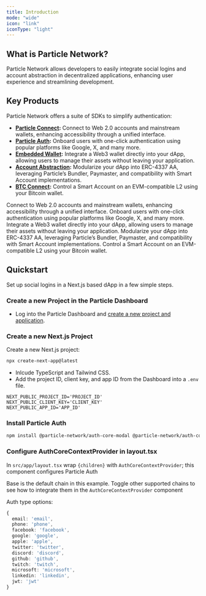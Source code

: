 ```yaml
---
title: Introduction  
mode: "wide"
icon: "link"
iconType: "light"
---
```


## What is Particle Network?

Particle Network allows developers to easily integrate social logins and account abstraction in decentralized applications, enhancing user experience and streamlining development.

## Key Products

Particle Network offers a suite of SDKs to simplify authentication:

- **[Particle Connect](../api-reference/connect):** Connect to Web 2.0 accounts and mainstream wallets, enhancing accessibility through a unified interface.
- **[Particle Auth](../api-reference/auth):** Onboard users with one-click authentication using popular platforms like Google, X, and many more.
- **[Embedded Wallet](../api-reference/wallet):** Integrate a Web3 wallet directly into your dApp, allowing users to manage their assets without leaving your application.
- **[Account Abstraction](../api-reference/aa):** Modularize your dApp into ERC-4337 AA, leveraging Particle’s Bundler, Paymaster, and compatibility with Smart Account implementations.
- **[BTC Connect](../api-reference/btc):** Control a Smart Account on an EVM-compatible L2 using your Bitcoin wallet.

<CardGroup cols={2}>
 <Card title="Particle Connect" icon="link" href="../api-reference/connect">
 Connect to Web 2.0 accounts and mainstream wallets, enhancing accessibility through a unified interface.
 </Card>
 <Card title="Particle Auth" icon="shield" href="../api-reference/auth">
 Onboard users with one-click authentication using popular platforms like Google, X, and many more.
 </Card>
 <Card title="Embedded Wallet" icon="wallet" href="../api-reference/wallet">
 Integrate a Web3 wallet directly into your dApp, allowing users to manage their assets without leaving your application.
 </Card>
 <Card title="Account Abstraction" icon="credit-card" href="../api-reference/aa">
 Modularize your dApp into ERC-4337 AA, leveraging Particle’s Bundler, Paymaster, and compatibility with Smart Account implementations.
 </Card>
</CardGroup>
 <Card title="BTC Connect" icon="btc" href="../api-reference/btc">
 Control a Smart Account on an EVM-compatible L2 using your Bitcoin wallet.
 </Card>

## Quickstart

Set up social logins in a Next.js based dApp in a few simple steps.

### Create a new Project in the Particle Dashboard

- Log into the Particle Dashboard and [create a new project and application](/api-reference/auth/desktop-sdks/web#configuration).

### Create a new Next.js Project

Create a new Next.js project:

```sh
npx create-next-app@latest
```

- Inlcude TypeScript and Tailwind CSS.
- Add the project ID, client key, and app ID from the Dashboard into a `.env` file.

```env .env
NEXT_PUBLIC_PROJECT_ID='PROJECT_ID'
NEXT_PUBLIC_CLIENT_KEY='CLIENT_KEY'
NEXT_PUBLIC_APP_ID='APP_ID'
```

### Install Particle Auth

```sh
npm install @particle-network/auth-core-modal @particle-network/auth-core @particle-network/chains ethers
```

### Configure AuthCoreContextProvider in layout.tsx

In `src/app/layout.tsx` wrap `{children}` with `AuthCoreContextProvider`; this component configures Particle Auth

<Note>Base is the default chain in this example. Toggle other supported chains to see how to integrate them in the `AuthCoreContextProvider` component</Note>


<InteractiveLayout />

Auth type options:

```ts
{
  email: 'email',
  phone: 'phone',
  facebook: 'facebook',
  google: 'google',
  apple: 'apple',
  twitter: 'twitter',
  discord: 'discord',
  github: 'github',
  twitch: 'twitch',
  microsoft: 'microsoft',
  linkedin: 'linkedin',
  jwt: 'jwt'
}
```
